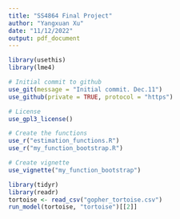 ```yaml
---
title: "SS4864 Final Project"
author: "Yangxuan Xu"
date: "11/12/2022"
output: pdf_document
---
```


```r
library(usethis)
library(lme4)

# Initial commit to github
use_git(message = "Initial commit. Dec.11")
use_github(private = TRUE, protocol = "https")

# License
use_gpl3_license()

# Create the functions
use_r("estimation_functions.R")
use_r("my_function_bootstrap.R")

# Create vignette
use_vignette("my_function_bootstrap")

library(tidyr)
library(readr)
tortoise <- read_csv("gopher_tortoise.csv")
run_model(tortoise, "tortoise")[[2]]
```

